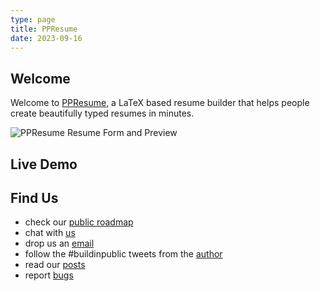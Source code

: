 ```yaml
---
type: page
title: PPResume
date: 2023-09-16
---
```



## Welcome

Welcome to
[PPResume](https://ppresume.com/?utm_source=ppresume&utm_medium=blog),
a LaTeX based resume builder that helps people create beautifully typed resumes
in minutes.

![PPResume Resume Form and
  Preview](/static/images/introducing-ppresume/ppresume-launch.webp)

## Live Demo

<YouTube youTubeId="mYqSTsCw3KI" />

## Find Us

- check our [public roadmap](https://github.com/ppresume/community/issues/67)
- chat with [us](https://discord.gg/PzbunPPkVF)
- drop us an [email](mailto:hi@ppresume.com)
- follow the #buildinpublic tweets from the [author](https://x.com/xiaohanyu1988)
- read our [posts](/posts)
- report [bugs](https://github.com/ppresume/community/issues/)
